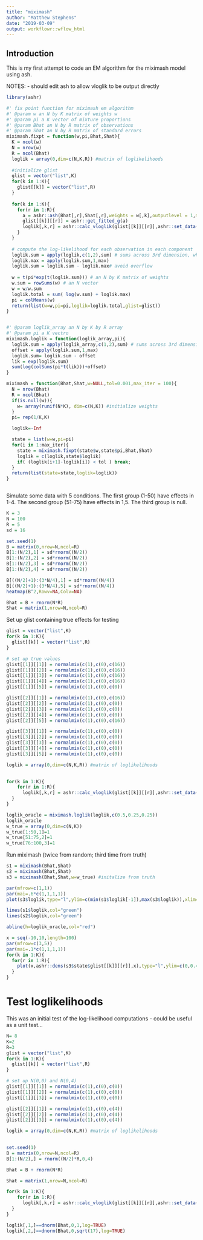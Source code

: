 ```yaml
---
title: "miximash"
author: "Matthew Stephens"
date: "2019-03-09"
output: workflowr::wflow_html
---
```


## Introduction

This is my first attempt to code an EM algorithm for
the miximash model using ash.

NOTES:
 - should edit ash to allow vloglik to be output directly

```r
library(ashr)
```

```r
#' fix point function for miximash em algorithm
#' @param w an N by K matrix of weights w
#' @param pi a K vector of mixture proportions
#' @param Bhat an N by R matrix of observations
#' @param Shat an N by R matrix of standard errors
miximash.fixpt = function(w,pi,Bhat,Shat){
  K = ncol(w)
  N = nrow(w)
  R = ncol(Bhat)
  loglik = array(0,dim=c(N,K,R)) #matrix of loglikelihoods
  
  #initialize glist
  glist = vector("list",K)
  for(k in 1:K){
    glist[[k]] = vector("list",R)
  }
      
  for(k in 1:K){
    for(r in 1:R){
      a = ashr::ash(Bhat[,r],Shat[,r],weights = w[,k],outputlevel = 1,method="shrink",mixcompdist="normal",gridmult=2^0.25)
      glist[[k]][[r]] = ashr::get_fitted_g(a)
      loglik[,k,r] = ashr::calc_vloglik(glist[[k]][[r]],ashr::set_data(Bhat[,r],Shat[,r],alpha=0))
    }
  }
  
  # compute the log-likelihood for each observation in each component
  loglik.sum = apply(loglik,c(1,2),sum) # sums across 3rd dimension, which is R
  loglik.max = apply(loglik.sum,1,max)
  loglik.sum = loglik.sum - loglik.max# avoid overflow 
  
  w = t(pi*exp(t(loglik.sum))) # an N by K matrix of weights
  w.sum = rowSums(w) # an N vector
  w = w/w.sum 
  loglik.total = sum( log(w.sum) + loglik.max)
  pi = colMeans(w)
  return(list(w=w,pi=pi,loglik=loglik.total,glist=glist))
}


#' @param loglik_array an N by K by R array
#' @param pi a K vectro
miximash.loglik = function(loglik_array,pi){
  loglik.sum = apply(loglik_array,c(1,2),sum) # sums across 3rd dimension, which is R
  offset = apply(loglik.sum,1,max)
  loglik.sum= loglik.sum - offset
  lik = exp(loglik.sum)
  sum(log(colSums(pi*t(lik)))+offset)
}

miximash = function(Bhat,Shat,w=NULL,tol=0.001,max_iter = 100){
  N = nrow(Bhat)
  R = ncol(Bhat)
  if(is.null(w)){
    w= array(runif(N*K), dim=c(N,K)) #initialize weights
  }
  pi= rep(1/K,K)

  loglik=-Inf

  state = list(w=w,pi=pi)
  for(i in 1:max_iter){
    state = miximash.fixpt(state$w,state$pi,Bhat,Shat)
    loglik = c(loglik,state$loglik)
    if( (loglik[i+1]-loglik[i]) < tol ) break;
  }
  return(list(state=state,loglik=loglik))
}



```

Simulate some data with 5 conditions.
The first group (1-50) have effects in 1-4.
The second group (51-75) have effects in 1,5.
The third group is null.

```r
K = 3
N = 100
R = 5
sd = 16

set.seed(1)
B = matrix(0,nrow=N,ncol=R) 
B[1:(N/2),1] = sd*rnorm((N/2))
B[1:(N/2),2] = sd*rnorm((N/2))
B[1:(N/2),3] = sd*rnorm((N/2))
B[1:(N/2),4] = sd*rnorm((N/2))

B[((N/2)+1):(3*N/4),1] = sd*rnorm((N/4))
B[((N/2)+1):(3*N/4),5] = sd*rnorm((N/4))
heatmap(B^2,Rowv=NA,Colv=NA)

Bhat = B + rnorm(N*R)
Shat = matrix(1,nrow=N,ncol=R)
```


Set up glist containing true effects for testing
```r
glist = vector("list",K)
for(k in 1:K){
  glist[[k]] = vector("list",R)
}

# set up true values
glist[[1]][[1]] = normalmix(c(1),c(0),c(16)) 
glist[[1]][[2]] = normalmix(c(1),c(0),c(16))
glist[[1]][[3]] = normalmix(c(1),c(0),c(16))
glist[[1]][[4]] = normalmix(c(1),c(0),c(16))
glist[[1]][[5]] = normalmix(c(1),c(0),c(0))

glist[[2]][[1]] = normalmix(c(1),c(0),c(16)) 
glist[[2]][[2]] = normalmix(c(1),c(0),c(0))
glist[[2]][[3]] = normalmix(c(1),c(0),c(0))
glist[[2]][[4]] = normalmix(c(1),c(0),c(0))
glist[[2]][[5]] = normalmix(c(1),c(0),c(16))

glist[[3]][[1]] = normalmix(c(1),c(0),c(0)) 
glist[[3]][[2]] = normalmix(c(1),c(0),c(0))
glist[[3]][[3]] = normalmix(c(1),c(0),c(0))
glist[[3]][[4]] = normalmix(c(1),c(0),c(0))
glist[[3]][[5]] = normalmix(c(1),c(0),c(0))

loglik = array(0,dim=c(N,K,R)) #matrix of loglikelihoods
  

for(k in 1:K){
    for(r in 1:R){
      loglik[,k,r] = ashr::calc_vloglik(glist[[k]][[r]],ashr::set_data(Bhat[,r],Shat[,r],alpha=0))
  }
}

loglik_oracle = miximash.loglik(loglik,c(0.5,0.25,0.25))
loglik_oracle
w_true = array(0,dim=c(N,K))
w_true[1:50,1]=1
w_true[51:75,2]=1
w_true[76:100,3]=1
```

Run miximash (twice from random; third time from truth)
```r
s1 = miximash(Bhat,Shat)
s2 = miximash(Bhat,Shat)
s3 = miximash(Bhat,Shat,w=w_true) #initalize from truth
```

```r
par(mfrow=c(1,1))
par(mai=.6*c(1,1,1,1))
plot(s3$loglik,type="l",ylim=c(min(s1$loglik[-1]),max(s3$loglik)),xlim=c(1,20))

lines(s1$loglik,col="green")
lines(s2$loglik,col="green")

abline(h=loglik_oracle,col="red")

x = seq(-10,10,length=100)
par(mfrow=c(3,5))
par(mai=.1*c(1,1,1,1))
for(k in 1:K){
  for(r in 1:R){
    plot(x,ashr::dens(s3$state$glist[[k]][[r]],x),type="l",ylim=c(0,0.4))
  }
}

```

# Test loglikelihoods

This was an initial test of the log-likelihood computations - could
be useful as a unit test...

```r
N= 8
K=2
R=3
glist = vector("list",K)
for(k in 1:K){
  glist[[k]] = vector("list",R)
}

# set up N(0,0) and N(0,4)
glist[[1]][[1]] = normalmix(c(1),c(0),c(0)) 
glist[[1]][[2]] = normalmix(c(1),c(0),c(0))
glist[[1]][[3]] = normalmix(c(1),c(0),c(0))

glist[[2]][[1]] = normalmix(c(1),c(0),c(4))
glist[[2]][[2]] = normalmix(c(1),c(0),c(4))
glist[[2]][[3]] = normalmix(c(1),c(0),c(4))

loglik = array(0,dim=c(N,K,R)) #matrix of loglikelihoods
  

set.seed(1)
B = matrix(0,nrow=N,ncol=R) 
B[1:(N/2),] = rnorm((N/2)*R,0,4) 

Bhat = B + rnorm(N*R)

Shat = matrix(1,nrow=N,ncol=R)

for(k in 1:K){
    for(r in 1:R){
      loglik[,k,r] = ashr::calc_vloglik(glist[[k]][[r]],ashr::set_data(Bhat[,r],Shat[,r],alpha=0))
  }
}

loglik[,1,]==dnorm(Bhat,0,1,log=TRUE)
loglik[,2,]==dnorm(Bhat,0,sqrt(17),log=TRUE)
```

